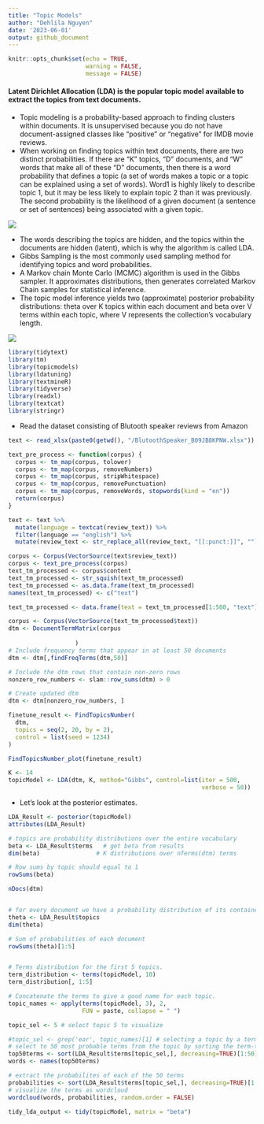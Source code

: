 ```yaml
---
title: "Topic Models"
author: "Dehlila Nguyen"
date: '2023-06-01'
output: github_document
---
```


```r
knitr::opts_chunk$set(echo = TRUE, 
                      warning = FALSE,
                      message = FALSE)
```

#### Latent Dirichlet Allocation (LDA) is the popular topic model available to extract the topics from text documents. 


- Topic modeling is a probability-based approach to finding clusters within documents. It is unsupervised because you do not have document-assigned classes like "positive" or "negative" for IMDB movie reviews.       
- When working on finding topics within text documents, there are two distinct probabilities. If there are "K" topics, "D" documents, and "W" words that make all of these "D" documents, then there is a word probability that defines a topic (a set of words makes a topic or a topic can be explained using a set of words). Word1 is highly likely to describe topic 1, but it may be less likely to explain topic 2 than it was previously. The second probability is the likelihood of a given document (a sentence or set of sentences) being associated with a given topic.

![](Images/LDA1.jpg)

- The words describing the topics are hidden, and the topics within the documents are hidden (latent), which is why the algorithm is called LDA.     
- Gibbs Sampling is the most commonly used sampling method for identifying topics and word probabilities.               
- A Markov chain Monte Carlo (MCMC) algorithm is used in the Gibbs sampler. It approximates distributions, then generates correlated Markov Chain samples for statistical inference.      
- The topic model inference yields two (approximate) posterior probability distributions: theta over K topics within each document and beta over V terms within each topic, where V represents the collection's vocabulary length.    

![](Images/LDA2.jpg)
```r
library(tidytext)
library(tm)
library(topicmodels)
library(ldatuning)
library(textmineR)
library(tidyverse)
library(readxl)
library(textcat)
library(stringr)
```

- Read the dataset consisting of Blutooth speaker reviews from Amazon    

```r
text <- read_xlsx(paste0(getwd(), "/BlutoothSpeaker_B09JB8KPNW.xlsx"))
```

```r
text_pre_process <- function(corpus) {
  corpus <- tm_map(corpus, tolower)
  corpus <- tm_map(corpus, removeNumbers)
  corpus <- tm_map(corpus, stripWhitespace)
  corpus <- tm_map(corpus, removePunctuation)
  corpus <- tm_map(corpus, removeWords, stopwords(kind = "en"))
  return(corpus)
}

```


```r

text <- text %>%
  mutate(language = textcat(review_text)) %>%
  filter(language == "english") %>%
  mutate(review_text <- str_replace_all(review_text, "[[:punct:]]", ""))

corpus <- Corpus(VectorSource(text$review_text))
corpus <- text_pre_process(corpus)
text_tm_processed <- corpus$content
text_tm_processed <- str_squish(text_tm_processed)
text_tm_processed <- as.data.frame(text_tm_processed)
names(text_tm_processed) <- c("text")

text_tm_processed <- data.frame(text = text_tm_processed[1:500, "text"] )
```


```r
corpus <- Corpus(VectorSource(text_tm_processed$text))
dtm <- DocumentTermMatrix(corpus 
                  
                   )
# Include frequency terms that appear in at least 50 documents 
dtm <- dtm[,findFreqTerms(dtm,50)]

# Include the dtm rows that contain non-zero rows
nonzero_row_numbers <- slam::row_sums(dtm) > 0

# Create updated dtm
dtm <- dtm[nonzero_row_numbers, ]
```


```r
finetune_result <- FindTopicsNumber(
  dtm,
  topics = seq(2, 20, by = 2),
  control = list(seed = 1234)
)
```


```r
FindTopicsNumber_plot(finetune_result)
```


```r
K <- 14
topicModel <- LDA(dtm, K, method="Gibbs", control=list(iter = 500, 
                                                       verbose = 50))
```


- Let's look at the posterior estimates. 
```r
LDA_Result <- posterior(topicModel)
attributes(LDA_Result)

# topics are probability distributions over the entire vocabulary
beta <- LDA_Result$terms   # get beta from results
dim(beta)                # K distributions over nTerms(dtm) terms

# Row sums by topic should equal to 1
rowSums(beta)

nDocs(dtm)


# for every document we have a probability distribution of its contained topics
theta <- LDA_Result$topics 
dim(theta)

# Sum of probabilities of each document 
rowSums(theta)[1:5] 


# Terms distribution for the first 5 topics. 
term_distribution <- terms(topicModel, 10)
term_distribution[, 1:5]

# Concatenate the terms to give a good name for each topic. 
topic_names <- apply(terms(topicModel, 3), 2, 
                     FUN = paste, collapse = " ")
```


```r
topic_sel <- 5 # select topic 5 to visualize 

#topic_sel <- grep('ear', topic_names)[1] # selecting a topic by a term 
# select to 50 most probable terms from the topic by sorting the term-topic-probability vector in decreasing order
top50terms <- sort(LDA_Result$terms[topic_sel,], decreasing=TRUE)[1:50]
words <- names(top50terms)

# extract the probabilites of each of the 50 terms
probabilities <- sort(LDA_Result$terms[topic_sel,], decreasing=TRUE)[1:50]
# visualize the terms as wordcloud
wordcloud(words, probabilities, random.order = FALSE)
```


```r
tidy_lda_output <- tidy(topicModel, matrix = "beta")

```

